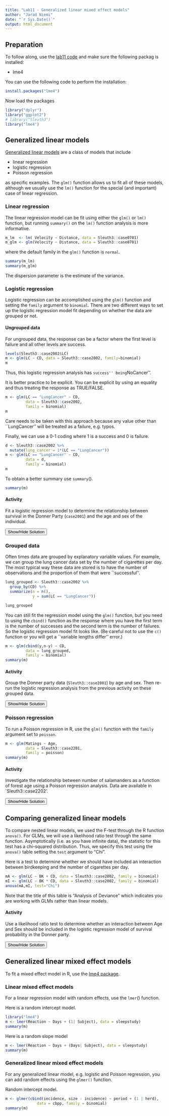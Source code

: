 ```yaml
---
title: "Lab11 - Generalized linear mixed effect models"
author: "Jarad Niemi"
date: "`r Sys.Date()`"
output: html_document
---
```



## Preparation

To follow along, use the [lab11 code](lab11.R) and make sure the following 
packag is installed:

- lme4

You can use the following code to perform the installation:

```r
install.packages("lme4")
```

Now load the packages

```r
library("dplyr")
library("ggplot2")
# library("Sleuth3")
library("lme4")
```

## Generalized linear models

[Generalized linear models] are a class of models that include 

- linear regression
- logistic regression
- Poisson regression

as specific examples.
The `glm()` function allows us to fit all of these models, 
although we usually use the `lm()` function for the special (and important)
case of linear regression.

### Linear regression

The linear regression model can be fit using either the `glm()` or `lm()` 
function, 
but running `summary()` on the `lm()` function analysis is more informative.

```r
m_lm  <- lm( Velocity ~ Distance, data = Sleuth3::case0701)
m_glm <- glm(Velocity ~ Distance, data = Sleuth3::case0701)
```

where the default family in the `glm()` function is `normal`.

```r
summary(m_lm)
summary(m_glm)
```

The dispersion parameter is the estimate of the variance.



### Logistic regression

Logistic regression can be accomplished using the `glm()` function and 
setting the `family` argument to `binomial`. 
There are two different ways to set up the logistic regression model fit 
depending on whether the data are grouped or not.

#### Ungrouped data

For ungrouped data, the response can be a factor where the first level is 
failure and all other levels are success.

```r
levels(Sleuth3::case2002$LC)
m <- glm(LC ~ CD, data = Sleuth3::case2002, family=binomial)
m
```

Thus, this logistic regression analysis has ``success'' being ``NoCancer''. 

It is better practice to be explicit. 
You can be explicit by using an equality and thus treating the response as 
TRUE/FALSE.

```r
m <- glm(LC == "LungCancer" ~ CD, 
         data = Sleuth3::case2002, 
         family = binomial)
m
```

Care needs to be taken with this approach because any value other than 
``LungCancer'' will be treated as a failure, e.g. typos. 

Finally, we can use a 0-1 coding where 1 is a success and 0 is failure.

```r
d <- Sleuth3::case2002 %>%
  mutate(lung_cancer = 1*(LC == "LungCancer"))
m <- glm(LC == "LungCancer" ~ CD, 
         data = d, 
         family = binomial)
m
```

To obtain a better summary use `summary`(). 

```r
summary(m)
```


#### Activity

Fit a logistic regression model to determine the relationship between survival
in the Donner Party (`case2001`) and the age and sex of the individual. 

<div id="logistic_activity_solution" style="display:none"> 
```r
m <- glm(Status == "Survived" ~ Age + Sex,
         data = Sleuth3::case2001,
         family = binomial)
summary(m)
```
</div> 
<button title="Show a solution" type="button" onclick="if(document.getElementById('logistic_activity_solution') .style.display=='none') {document.getElementById('logistic_activity_solution') .style.display=''}else{document.getElementById('logistic_activity_solution') .style.display='none'}">Show/Hide Solution</button>



### Grouped data

Often times data are grouped by explanatory variable values.
For example, we can group the lung cancer data set by the number of cigarettes
per day.
The most typical way these data are stored is to have the number of observations
and the proportion of them that were ``successful''. 

```r
lung_grouped <- Sleuth3::case2002 %>%
  group_by(CD) %>%
  summarize(n = n(),
            y = sum(LC == "LungCancer"))

lung_grouped
```

You can still fit the regression model using the `glm()` function, but you 
need to using the `cbind()` function as the response where you have the first
term is the number of successes and the second term is the number of failures.
So the logistic regression model fit looks like.
(Be careful not to use the `c()` function or you will get a ``variable 
lengths differ'' error.)

```r
m <- glm(cbind(y,n-y) ~ CD, 
         data = lung_grouped, 
         family = binomial)
summary(m)
```

#### Activity

Group the Donner party data (`Sleuth3::case2001`) by age and sex. 
Then re-run the logistic regression analysis from the previous activity on 
these grouped data.

<div id="donner_activity_solution" style="display:none"> 
```r
donner_grouped <- Sleuth3::case2001 %>%
  group_by(Age,Sex) %>%
  summarize(y = sum(Status == "Survived"),
         n = n())

m <- glm(cbind(y,n-y) ~ Age + Sex,
         data = donner_grouped,
         family = binomial)

summary(m)
```
</div> 
<button title="Show a solution" type="button" onclick="if(document.getElementById('donner_activity_solution') .style.display=='none') {document.getElementById('donner_activity_solution') .style.display=''}else{document.getElementById('donner_activity_solution') .style.display='none'}">Show/Hide Solution</button>



### Poisson regression

To run a Poisson regression in R, use the `glm()` function with the `family` 
argument set to `poisson`. 

```r
m <- glm(Matings ~ Age,
         data = Sleuth3::case2201,
         family = poisson)
summary(m)
```

#### Activity

Investigate the relationship between number of salamanders as a function of 
forest age using a Poisson regression analysis. 
Data are available in `Sleuth3::case2202'. 

<div id="poisson_activity_solution" style="display:none"> 
```r
m <- glm(Salamanders ~ ForestAge, 
         data = Sleuth3::case2202,
         family = poisson)

summary(m)
```
</div> 
<button title="Show a solution" type="button" onclick="if(document.getElementById('poisson_activity_solution') .style.display=='none') {document.getElementById('poisson_activity_solution') .style.display=''}else{document.getElementById('poisson_activity_solution') .style.display='none'}">Show/Hide Solution</button>
  
  
## Comparing generalized linear models

To compare nested linear models, we used the F-test through the R function
`anova()`. 
For GLMs, we will use a likelihood ratio test through the same function.
Asymptotically (i.e. as you have infinite data), the statistic for this test 
has a chi-squared distribution. 
Thus, we specify this test using the `anova()` table setting the `test` argument
to "Chi". 

Here is a test to determine whether we should have included an interaction 
between birdkeeping and the number of cigarettes per day.

```r
mA <- glm(LC ~ BK + CD, data = Sleuth3::case2002, family = binomial)
mI <- glm(LC ~ BK * CD, data = Sleuth3::case2002, family = binomial)
anova(mA,mI, test="Chi")
```

Note that the title of this table is "Analysis of Deviance" which indicates
you are working with GLMs rather than linear models.
  

#### Activity

Use a likelihood ratio test to determine whether an interaction between Age and
Sex should be included in the logistic regression model of survival probability
in the Donner party.

<div id="test_activity_solution" style="display:none"> 
```r
mA <- glm(Status ~ Age + Sex, data = Sleuth3::case2001, family = binomial)
mI <- glm(Status ~ Age * Sex, data = Sleuth3::case2001, family = binomial)
anova(mA,mI, test="Chi")
```
</div> 
<button title="Show a solution" type="button" onclick="if(document.getElementById('test_activity_solution') .style.display=='none') {document.getElementById('test_activity_solution') .style.display=''}else{document.getElementById('test_activity_solution') .style.display='none'}">Show/Hide Solution</button>




## Generalized linear mixed effect models

To fit a mixed effect model in R, use the 
[lme4 package](https://cran.r-project.org/web/packages/lme4/index.html).

### Linear mixed effect models

For a linear regression model with random effects, 
use the `lmer`() function.

Here is a random intercept model.

```r
library("lme4")
m <- lmer(Reaction ~ Days + (1| Subject), data = sleepstudy)
summary(m)
```

Here is a random slope model

```r
m <- lmer(Reaction ~ Days + (Days| Subject), data = sleepstudy)
summary(m)
```


### Generalized linear mixed effect models

For any generalized linear model, e.g. logistic and Poisson regression,
you can add random effects using the `glmer()` function.

Random intercept model.

```r
m <- glmer(cbind(incidence, size - incidence) ~ period + (1 | herd),
              data = cbpp, family = binomial)
summary(m)
```

